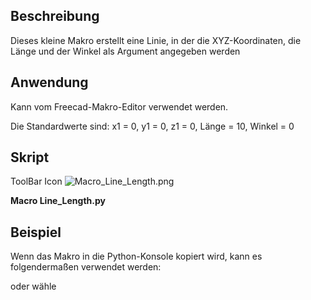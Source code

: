 <languages/>
{{Macro/de
|Name=Linienlänge
|Icon=Macro_Line_Length.png
|Description=Erzeugt eine Linie, in der die XYZ-Koordinaten, die Länge und der Winkel als Argument angegeben werden.Die neue Zeile wird in der realen Koordinate des Objekts erstellt, nicht in der Koordinate des Körpers.<br/>{{ColoredText|(Befehlszeile, fügen Sie dieses vollständige Makro in die Python-Konsole ein)}}.
|Author=mario52
|Version=02.00
|Date=2014-08-08
|FCVersion=Alle
|Download=[https://wiki.freecad.org/images/b/bd/Macro_Line_Length.png Werkzeugleisten-Symbol]
}}

==Beschreibung==
Dieses kleine Makro erstellt eine Linie, in der die XYZ-Koordinaten, die Länge und der Winkel als Argument angegeben werden

==Anwendung==
Kann vom Freecad-Makro-Editor verwendet werden.

Die Standardwerte sind: x1 = 0, y1 = 0, z1 = 0, Länge = 10, Winkel = 0

<span id="Script"></span>
==Skript==

ToolBar Icon [[Image:Macro_Line_Length.png]]

'''Macro Line_Length.py'''

{{MacroCode|code=
# -*- coding: utf-8 -*-
# créer une ligne avec une coordonnée une longueur et un angle sur le plan X Y
# create line with coordinate length and angle to plane X Y
import FreeCAD, FreeCADGui, Draft
from math import cos, sin, radians
#from FreeCAD import Base
 
def line_length(x1 = 0.0, y1 = 0.0, z1 = 0.0, length = 10.0, angle = 0.0):
    x2 = x1 + (length * cos(radians(angle)))
    y2 = y1 + (length * sin(radians(angle)))
    z2 = z1 #+ ()
    Draft.makeWire([FreeCAD.Vector(x1,y1,z1),FreeCAD.Vector(x2,y2,z2)])

#Example:
#x1 = 0.0          # Edit coordinate x1 origin
#y1 = 0.0          # Edit coordinate y1 origin
#z1 = 0.0          # Edit coordinate z1 origin
#length = 50.0       # Edit length
#angle  = 45.0       # Edit angle plane XY
 
#line_length(x1, y1, z1, length, angle)

}}
{{clear}}


<span id="Example"></span>
==Beispiel==

Wenn das Makro in die Python-Konsole kopiert wird, kann es folgendermaßen verwendet werden:

{{Code|code=
>>> line_length(x1 = 0, y1 = 0, z1 = 0, length = 10, angle = 45)
}}

oder wähle

{{Code|code=
>>> line_length(x1 = 10, y1 = 10, z1 = 0, length = 50)

>>> line_length(length = 50, angle = 45)
}}